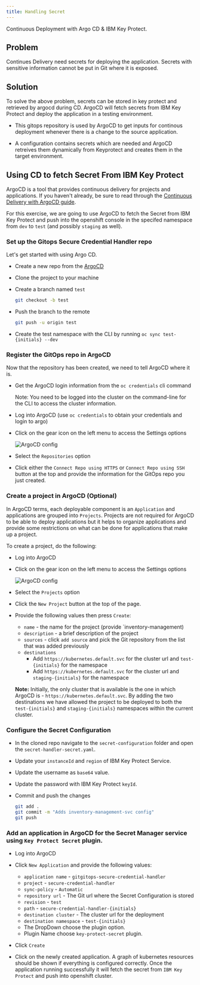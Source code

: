 ```yaml
---
title: Handling Secret
---
```



<PageDescription>

Continuous Deployment with Argo CD & IBM Key Protect.

</PageDescription>

## Problem

Continues Delivery need secrets for deploying the application. Secrets with sensitive information cannot be put in Git where it is exposed.

## Solution

To solve the above problem, secrets can be stored in key protect and retrieved by argocd during CD. ArgoCD will fetch secrets from IBM Key Protect and deploy the application in a testing environment.

- This gitops repository is used by ArgoCD to get inputs for continous deployment whenever there is a change to the source application.

- A configuration contains secrets which are needed and ArgoCD retreives them dynamically from Keyprotect and creates them in the target environment.

## Using CD to fetch Secret From IBM Key Protect

ArgoCD is a tool that provides continuous delivery for projects and applications. If you haven't already, be sure to read
through the [Continuous Delivery with ArgoCD guide](/guides/continuous-delivery).

For this exercise, we are going to use ArgoCD to fetch the Secret from IBM Key Protect and push into the openshift console in the specifed namespace from `dev` to `test` (and possibly `staging` as well). 

### Set up the Gitops Secure Credential Handler repo

Let's get started with using Argo CD.

- Create a new repo from the [ArgoCD <Globals name="template" />](https://github.com/ibm-gsi-ecosystem/gitops-secure-credential-handler/generate)

- Clone the project to your machine

- Create a branch named `test`
    ```bash
    git checkout -b test
    ```

- Push the branch to the remote
    ```bash
    git push -u origin test
    ```

- Create the test namespace with the CLI by running `oc sync test-{initials} --dev`

### Register the GitOps repo in ArgoCD

Now that the repository has been created, we need to tell ArgoCD where it is.

- Get the ArgoCD login information from the `oc credentials` cli command

    <InlineNotification>
        Note: You need to be logged into the cluster on the command-line for the CLI to access the cluster information.
    </InlineNotification>

- Log into ArgoCD (use `oc credentials` to obtain your credentials and login to argo)

- Click on the gear icon on the left menu to access the Settings options

    ![ArgoCD config](/images/argocd-config.png)

- Select the `Repositories` option

- Click either the `Connect Repo using HTTPS` or `Connect Repo using SSH` button at the top and provide the information
for the GitOps repo you just created.

### Create a project in ArgoCD (Optional)

In ArgoCD terms, each deployable component is an `Application` and applications are grouped into `Projects`. Projects are not
required for ArgoCD to be able to deploy applications but it helps to organize applications and provide some restrictions
on what can be done for applications that make up a project.

To create a project, do the following:

- Log into ArgoCD

- Click on the gear icon on the left menu to access the Settings options

    ![ArgoCD config](/images/argocd-config.png)

- Select the `Projects` option

- Click the `New Project` button at the top of the page.

- Provide the following values then press `Create`:

    - `name` - the name for the project (provide `inventory-management)
    - `description` - a brief description of the project
    - `sources` - click `add source` and pick the Git repository from the list that was added previously
    - `destinations`
        - Add `https://kubernetes.default.svc` for the cluster url and `test-{initials}` for the namespace
        - Add `https://kubernetes.default.svc` for the cluster url and `staging-{initials}` for the namespace

    **Note:** Initially, the only cluster that is available is the one in which ArgoCD is -
    `https://kubernetes.default.svc`. By adding the two destinations we have allowed the project to be deployed
    to both the `test-{initials}` and `staging-{initials}` namespaces within the current cluster.

### Configure the Secret Configuration

- In the cloned repo navigate to the `secret-configuration` folder and open the `secret-handler-secret.yaml`.

- Update your `instanceId` and `region` of IBM Key Protect Service.

- Update the username as `base64` value.

- Update the password with IBM Key Protect `keyId`.


- Commit and push the changes
    ```bash
    git add .
    git commit -m "Adds inventory-management-svc config"
    git push
    ```



### Add an application in ArgoCD for the Secret Manager service using `Key Protect Secret` plugin.

- Log into ArgoCD

- Click `New Application` and provide the following values:

    - `application name` - `gitgitops-secure-credential-handler`
    - `project` - `secure-credential-handler`
    - `sync-policy` - `Automatic`
    - `repository url` - The Git url where the Secret Configuration is stored
    - `revision` - `test`
    - `path` - `secure-credential-handler-{initials}`
    - `destination cluster` - The cluster url for the deployment
    - `destination namespace` - `test-{initials}`
    -  The DropDown choose the plugin option.
    -  Plugin Name choose `key-protect-secret` plugin.

- Click `Create`

- Click on the newly created application. A graph of kubernetes resources should be shown
if everything is configured correctly. Once the application running successfully it will fetch the secret from `IBM Key Protect` and push into openshift cluster. 


